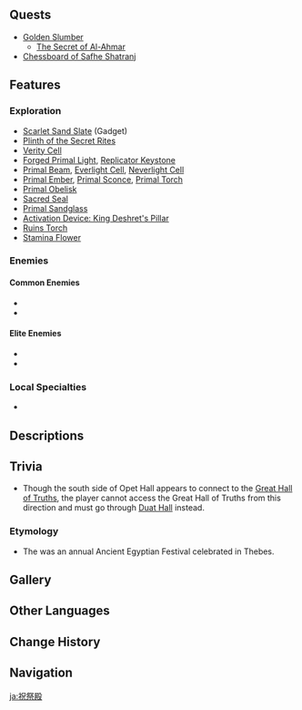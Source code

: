 {{Location Infobox
|image        = Opet Hall.png
|type         = Point of Interest
|region       = Sumeru
|subregion    = Great Red Sand
|area         = Hypostyle Desert
}}
{{Location Intro|description=<p>It is an underground chamber located just north of [[The Mausoleum of King Deshret]]. The player gains access to it during {{Quest|The Secret of Al-Ahmar}}. It also has a lower level, which is accessible via tunnels on either side of the main entrance.</p>}}

<!--
==Interactables==
-->
==Quests==
* [[Golden Slumber]]
** [[The Secret of Al-Ahmar]]
* [[Chessboard of Safhe Shatranj]]

==Features==
===Exploration===
* [[Scarlet Sand Slate]] (Gadget)
* [[Plinth of the Secret Rites]]
* [[Verity Cell]]
* [[Forged Primal Light]], [[Replicator Keystone]]
* [[Primal Beam]], [[Everlight Cell]], [[Neverlight Cell]]
* [[Primal Ember]], [[Primal Sconce]], [[Primal Torch]]
* [[Primal Obelisk]]
* [[Sacred Seal]]
* [[Primal Sandglass]]
* [[Activation Device: King Deshret's Pillar]]
* [[Ruins Torch]]
* [[Stamina Flower]]

===Enemies===
====Common Enemies====
* {{Enemy|The Eremites}}
* {{Enemy|Fatui Skirmisher}}

====Elite Enemies====
* {{Enemy|Fatui Cicin Mage}}
* {{Enemy|Primal Construct}}

===Local Specialties===
* {{Item|Scarab}}

==Descriptions==
{{Description|The many blessings gathered here would reach King Deshret's throne directly, and the devout would gain the honor of being given access to the throne room.|[[Scarlet Sand Slate#Delving Deeper|Scarlet Sand Slate: Delving Deeper]]}}
<!--
==Soundtracks==
{{Soundtracks by Category Table|type=location}}

==Lore==
-->

==Trivia==
* Though the south side of Opet Hall appears to connect to the [[Great Hall of Truths]], the player cannot access the Great Hall of Truths from this direction and must go through [[Duat Hall]] instead.
===Etymology===
* The {{w|Opet Festival}} was an annual Ancient Egyptian Festival celebrated in Thebes.

==Gallery==

==Other Languages==
{{Other Languages
|default_hidden = 1
|en      = Opet Hall
|zhs     = 祝祭厅
|zhs_rm  = Zhùjì-tīng
|zht     = 祝祭廳
|zht_rm  = Zhùjì-tīng
|ja      = 祝祭殿
|ja_rm   = Shukusai-ten{{Assumed}}
|ko      = 오페트 전당
|es      = Sala del Opet
|fr      = Hall d'Opet
|ru      = Зал Опет
|th      = Opet Hall
|vi      = Sảnh Opet
|de      = Opet-Halle
|id      = Opet Hall
|pt      = Salão de Opet
|tr      = Opet Salonu
|it      = Sala dell'Opet
}}

==Change History==
{{Change History|3.1}}

==Navigation==
{{PoI Navbox|Sumeru}}

[[ja:祝祭殿]]